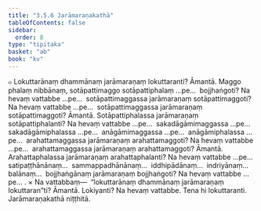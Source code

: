 ```yaml
---
title: "3.5.6 Jarāmaraṇakathā"
tableOfContents: false
sidebar:
  order: 8
type: "tipitaka"
basket: "ab"
book: "kv"
---
```



<DynamicBreadcrumb />

<Division number="726" book="kv" bookNo="32" page="373">

<Paragraph number="2311" book="kv">
๐ Lokuttarānaṃ dhammānaṃ jarāmaraṇaṃ lokuttaranti? Āmantā. Maggo phalaṃ nibbānaṃ, sotāpattimaggo sotāpattiphalaṃ …pe…  bojjhaṅgoti? Na hevaṃ vattabbe …pe…  sotāpattimaggassa jarāmaraṇaṃ sotāpattimaggoti? Na hevaṃ vattabbe …pe…  sotāpattimaggassa jarāmaraṇaṃ sotāpattimaggoti? Āmantā. Sotāpattiphalassa jarāmaraṇaṃ sotāpattiphalanti? Na hevaṃ vattabbe …pe…  sakadāgāmimaggassa …pe…  sakadāgāmiphalassa …pe…  anāgāmimaggassa …pe…  anāgāmiphalassa …pe…  arahattamaggassa jarāmaraṇaṃ arahattamaggoti? Na hevaṃ vattabbe …pe…  arahattamaggassa jarāmaraṇaṃ arahattamaggoti? Āmantā. Arahattaphalassa jarāmaraṇaṃ arahattaphalanti? Na hevaṃ vattabbe …pe…  satipaṭṭhānānaṃ…  sammappadhānānaṃ…  iddhipādānaṃ…  indriyānaṃ…  balānaṃ…  bojjhaṅgānaṃ jarāmaraṇaṃ bojjhaṅgoti? Na hevaṃ vattabbe …pe… .
</Paragraph>

</Division>
<Division number="727" book="kv" bookNo="32" page="374">

<Paragraph number="2312" book="kv">
× Na vattabbaṃ—  “lokuttarānaṃ dhammānaṃ jarāmaraṇaṃ lokuttaran”ti? Āmantā. Lokiyanti? Na hevaṃ vattabbe. Tena hi lokuttaranti.

</Paragraph>
</Division>

<Paragraph number="2313" type="center" book="kv">
Jarāmaraṇakathā niṭṭhitā.
</Paragraph>